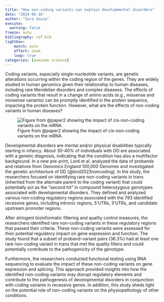```yaml
---
title: "How non-coding variants can explain developmental disorders"
date: "2024-05-16"
author: "Iara Souza"
execute:
  warning: false
freeze: auto
bibliography: ref.bib
lightbox:
    match: auto
    effect: zoom
    loop: true
categories: [awesome science]
---
```


Coding variants, especially single-nucleotide variants, are genetic alterations occurring within the coding region of the genes. They are widely studied in human genomics given their relationship to human diseases, including rare Mendelian disorders and complex diseases. The effects of coding variants that result in a change of amino acids (e.g., missense and nonsense variants) can be promptly identified in the protein sequence, impacting the protein function. However, what are the effects of non-coding variants in human diseases?

![Figure from @paper2 showing the impact of *cis*-non-coding variants on the mRNA.](fig1.png)

Developmental disorders are mental and/or physical disabilities typically starting in infancy. About 30-40% of individuals with DD are associated with a genetic diagnosis, indicating that the condition has also a multifactor background. In a new pre-print, Lord et al. analyzed the data of probands and relatives from Genomics England 100,000 Genomes and investigated the genetic architecture of DD [@lord2023noncoding]. In the study, the researchers focused on identifying rare non-coding variants in trans (inherited from the alternate parent to the coding variant) that could potentially act as the "second hit" in compound heterozygous genotypes associated with developmental disorders. They defined and analyzed various non-coding regulatory regions associated with the 793 identified recessive genes, including intronic regions, 5’UTRs, 3’UTRs, and candidate upstream promoter regions.

After stringent bioinformatic filtering and quality control measures, the researchers identified rare non-coding variants in these regulatory regions that passed their criteria. These non-coding variants were assessed for their potential regulatory impact on gene expression and function. The study found that a subset of proband-variant pairs (36.3%) had at least one rare non-coding variant in trans that met the quality filters and could potentially contribute to the pathogenicity of the genotype.

Furthermore, the researchers conducted functional testing using RNA sequencing to evaluate the impact of these non-coding variants on gene expression and splicing. This approach provided insights into how the identified non-coding variants may disrupt regulatory elements and contribute to the pathogenesis of developmental disorders in conjunction with coding variants in recessive genes. In addition, this study sheds light on the potential role of non-coding variants on the physiopathology of other conditions. 

